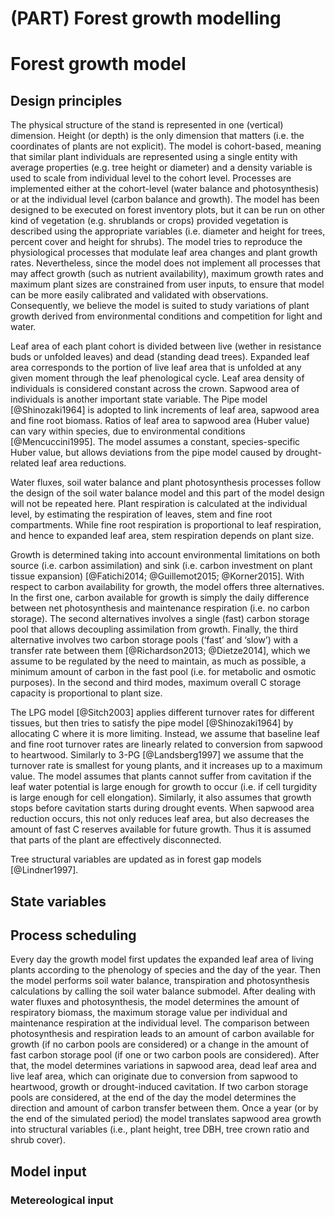 # (PART) Forest growth modelling {-}

# Forest growth model

## Design principles

The physical structure of the stand is represented in one (vertical) dimension. Height (or depth) is the only dimension that matters (i.e. the coordinates of plants are not explicit). The model is cohort-based, meaning that similar plant individuals are represented using a single entity with average properties (e.g. tree height or diameter) and a density variable is used to scale from individual level to the cohort level. Processes are implemented either at the cohort-level (water balance and photosynthesis) or at the individual level (carbon balance and growth). The model has been designed to be executed on forest inventory plots, but it can be run on other kind of vegetation (e.g. shrublands or crops) provided vegetation is described using the appropriate variables (i.e. diameter and height for trees, percent cover and height for shrubs). The model tries to reproduce the physiological processes that modulate leaf area changes and plant growth rates. Nevertheless, since the model does not implement all processes that may affect growth (such as nutrient availability), maximum growth rates and maximum plant sizes are constrained from user inputs, to ensure that model can be more easily calibrated and validated with observations. Consequently, we believe the model is suited to study variations of plant growth derived from environmental conditions and competition for light and water.

Leaf area of each plant cohort is divided between live (wether in resistance buds or unfolded leaves) and dead (standing dead trees). Expanded leaf area corresponds to the portion of live leaf area that is unfolded at any given moment through the leaf phenological cycle. Leaf area density of individuals is considered constant across the crown. Sapwood area of individuals is another important state variable. The Pipe model [@Shinozaki1964] is adopted to link increments of leaf area, sapwood area and fine root biomass. Ratios of leaf area to sapwood area (Huber value) can vary within species, due to environmental conditions [@Mencuccini1995]. The model assumes a constant, species-specific Huber value, but allows deviations from the pipe model caused by drought-related leaf area reductions. 

Water fluxes, soil water balance and plant photosynthesis processes follow the design of the soil water balance model and this part of the model design will not be repeated here. Plant respiration is calculated at the individual level, by estimating the respiration of leaves, stem and fine root compartments. While fine root respiration is proportional to leaf respiration, and hence to expanded leaf area, stem respiration depends on plant size.

Growth is determined taking into account environmental limitations on both source (i.e. carbon assimilation) and sink (i.e. carbon investment on plant tissue expansion) [@Fatichi2014; @Guillemot2015; @Korner2015]. With respect to carbon availability for growth, the model offers three alternatives. In the first one, carbon available for growth is simply the daily difference between net photosynthesis and maintenance respiration (i.e. no carbon storage). The second alternatives involves a single (fast) carbon storage pool that allows decoupling assimilation from growth. Finally, the third alternative involves two carbon storage pools ('fast' and 'slow') with a transfer rate between them [@Richardson2013; @Dietze2014], which we assume to be regulated by the need to maintain, as much as possible, a minimum amount of carbon in the fast pool (i.e. for metabolic and osmotic purposes). In the second and third modes, maximum overall C storage capacity is proportional to plant size.

The LPG model [@Sitch2003] applies different turnover rates for different tissues, but then tries to satisfy the pipe model [@Shinozaki1964] by allocating C where it is more limiting. Instead, we assume that baseline leaf and fine root turnover rates are linearly related to conversion from sapwood to heartwood. Similarly to 3-PG [@Landsberg1997] we assume that the turnover rate is smallest for young plants, and it increases up to a maximum value. The model assumes that plants cannot suffer from cavitation if the leaf water potential is large enough for growth to occur (i.e. if cell turgidity is large enough for cell elongation). Similarly, it also assumes that growth stops before cavitation starts during drought events. When sapwood area reduction occurs, this not only reduces leaf area, but also decreases the amount of fast C reserves available for future growth. Thus it is assumed that parts of the plant are effectively disconnected.

Tree structural variables are updated as in forest gap models [@Lindner1997].

## State variables

## Process scheduling
Every day the growth model first updates the expanded leaf area of living plants according to the phenology of species and the day of the year. Then the model performs soil water balance, transpiration and photosynthesis calculations by calling the soil water balance submodel. After dealing with water fluxes and photosynthesis, the model determines the amount of respiratory biomass, the maximum storage value per individual and maintenance respiration at the individual level. The comparison between photosynthesis and respiration leads to an amount of carbon available for growth (if no carbon pools are considered) or a change in the amount of fast carbon storage pool (if one or two carbon pools are considered). After that, the model determines variations in sapwood area, dead leaf area and live leaf area, which can originate due to conversion from sapwood to heartwood, growth or drought-induced cavitation. If two carbon storage pools are considered, at the end of the day the model determines the direction and amount of carbon transfer between them. Once a year (or by the end of the simulated period) the model translates sapwood area growth into structural variables (i.e., plant height, tree DBH, tree crown ratio and shrub cover). 

## Model input
### Metereological input

